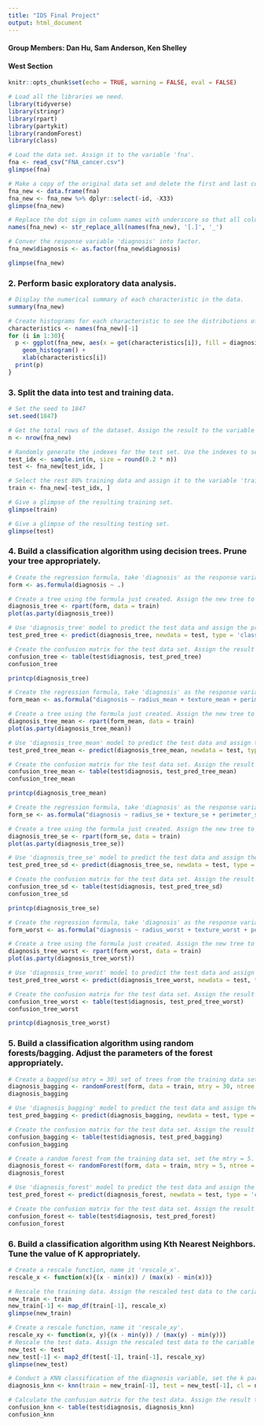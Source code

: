 ```yaml
---
title: "IDS Final Project"
output: html_document
---
```


#### Group Members: Dan Hu, Sam Anderson, Ken Shelley
#### West Section

```r
knitr::opts_chunk$set(echo = TRUE, warning = FALSE, eval = FALSE)
```



```r
# Load all the libraries we need.
library(tidyverse)
library(stringr)
library(rpart)
library(partykit)
library(randomForest)
library(class)
```


```r
# Load the data set. Assign it to the variable 'fna'.
fna <- read_csv("FNA_cancer.csv")
glimpse(fna)
```

```r
# Make a copy of the original data set and delete the first and last column which are useless. Assign it with a new variable 'fna_new'.
fna_new <- data.frame(fna)
fna_new <- fna_new %>% dplyr::select(-id, -X33)
glimpse(fna_new)
```


```r
# Replace the dot sign in column names with underscore so that all column names are in uniform form.
names(fna_new) <- str_replace_all(names(fna_new), '[.]', '_')

# Conver the response variable 'diagnosis' into factor.
fna_new$diagnosis <- as.factor(fna_new$diagnosis)

glimpse(fna_new)
```


### 2. Perform basic exploratory data analysis.

```r
# Display the numerical summary of each characteristic in the data.
summary(fna_new)
```


```r
# Create histograms for each characteristic to see the distributions of their values.
characteristics <- names(fna_new)[-1]
for (i in 1:30){
  p <- ggplot(fna_new, aes(x = get(characteristics[i]), fill = diagnosis)) + 
    geom_histogram() + 
    xlab(characteristics[i])
  print(p)
}
```


### 3. Split the data into test and training data.
```r
# Set the seed to 1847
set.seed(1847)

# Get the total rows of the dataset. Assign the result to the variable 'n'.
n <- nrow(fna_new)

# Randomly generate the indexes for the test set. Use the indexes to select the 20% test set. Assign the test set to the variable 'test'.
test_idx <- sample.int(n, size = round(0.2 * n))
test <- fna_new[test_idx, ]

# Select the rest 80% training data and assign it to the variable 'train'.
train <- fna_new[-test_idx, ]

# Give a glimpse of the resulting training set.
glimpse(train)

# Give a glimpse of the resulting testing set.
glimpse(test)
```


### 4. Build a classification algorithm using decision trees. Prune your tree appropriately.
```r
# Create the regression formula, take 'diagnosis' as the response variable and all the rest 30 characteristics as the predictor variables. Assign the formula to the variable 'form'.
form <- as.formula(diagnosis ~ .)

# Create a tree using the formula just created. Assign the new tree to the variable 'diagnosis_tree'.
diagnosis_tree <- rpart(form, data = train)
plot(as.party(diagnosis_tree))

# Use 'diagnosis_tree' model to predict the test data and assign the predictions to the variable 'test_pred_tree'.
test_pred_tree <- predict(diagnosis_tree, newdata = test, type = 'class')

# Create the confusion matrix for the test data set. Assign the result to the variable 'confusion_tree'.
confusion_tree <- table(test$diagnosis, test_pred_tree)
confusion_tree
```

```r
printcp(diagnosis_tree)
```


```r
# Create the regression formula, take 'diagnosis' as the response variable and the 10 mean values of the characteristics as the predictor variables. Assign the formula to the variable 'form_mean'.
form_mean <- as.formula("diagnosis ~ radius_mean + texture_mean + perimeter_mean + area_mean + smoothness_mean + compactness_mean + concavity_mean + concave_points_mean + symmetry_mean + fractal_dimension_mean")

# Create a tree using the formula just created. Assign the new tree to the variable 'diagnosis_tree_mean'.
diagnosis_tree_mean <- rpart(form_mean, data = train)
plot(as.party(diagnosis_tree_mean))

# Use 'diagnosis_tree_mean' model to predict the test data and assign the predictions to the variable 'test_pred_tree_mean'.
test_pred_tree_mean <- predict(diagnosis_tree_mean, newdata = test, type = 'class')

# Create the confusion matrix for the test data set. Assign the result to the variable 'confusion_tree_mean'.
confusion_tree_mean <- table(test$diagnosis, test_pred_tree_mean)
confusion_tree_mean
```

```r
printcp(diagnosis_tree_mean)
```



```r
# Create the regression formula, take 'diagnosis' as the response variable and the 10 standard error of the mean of the characteristics as the predictor variables. Assign the formula to the variable 'form_se'.
form_se <- as.formula("diagnosis ~ radius_se + texture_se + perimeter_se + area_se + smoothness_se + compactness_se + concavity_se + concave_points_se + symmetry_se + fractal_dimension_se")

# Create a tree using the formula just created. Assign the new tree to the variable 'diagnosis_tree_se'.
diagnosis_tree_se <- rpart(form_se, data = train)
plot(as.party(diagnosis_tree_se))

# Use 'diagnosis_tree_se' model to predict the test data and assign the predictions to the variable 'test_pred_tree_sd'.
test_pred_tree_sd <- predict(diagnosis_tree_se, newdata = test, type = 'class')

# Create the confusion matrix for the test data set. Assign the result to the variable 'confusion_tree_sd'.
confusion_tree_sd <- table(test$diagnosis, test_pred_tree_sd)
confusion_tree_sd
```

```r
printcp(diagnosis_tree_se)
```


```r
# Create the regression formula, take 'diagnosis' as the response variable and the 10 maximum value of the characteristics as the predictor variables. Assign the formula to the variable 'form_worst'.
form_worst <- as.formula("diagnosis ~ radius_worst + texture_worst + perimeter_worst + area_worst + smoothness_worst + compactness_worst + concavity_worst + concave_points_worst + symmetry_worst + fractal_dimension_worst")

# Create a tree using the formula just created. Assign the new tree to the variable 'diagnosis_tree_worst'.
diagnosis_tree_worst <- rpart(form_worst, data = train)
plot(as.party(diagnosis_tree_worst))

# Use 'diagnosis_tree_worst' model to predict the test data and assign the predictions to the variable 'test_pred_tree_worst'.
test_pred_tree_worst <- predict(diagnosis_tree_worst, newdata = test, type = 'class')

# Create the confusion matrix for the test data set. Assign the result to the variable 'confusion_tree_worst'.
confusion_tree_worst <- table(test$diagnosis, test_pred_tree_worst)
confusion_tree_worst
```

```r
printcp(diagnosis_tree_worst)
```


### 5. Build a classification algorithm using random forests/bagging. Adjust the parameters of the forest appropriately.
```r
# Create a bagged(so mtry = 30) set of trees from the training data set. Assign the result to the variable 'diagnosis_bagging'.
diagnosis_bagging <- randomForest(form, data = train, mtry = 30, ntree = 500, na.action = na.roughfix)
diagnosis_bagging

# Use 'diagnosis_bagging' model to predict the test data and assign the predictions to the variable 'test_pred_bagging'.
test_pred_bagging <- predict(diagnosis_bagging, newdata = test, type = 'class')

# Create the confusion matrix for the test data set. Assign the result to the variable 'confusion_bagging'.
confusion_bagging <- table(test$diagnosis, test_pred_bagging)
confusion_bagging
```


```r
# Create a random forest from the training data set, set the mtry = 5. Assign the result to the variable 'diagnosis_forest'.
diagnosis_forest <- randomForest(form, data = train, mtry = 5, ntree = 500, na.action = na.roughfix)
diagnosis_forest

# Use 'diagnosis_forest' model to predict the test data and assign the predictions to the variable 'test_pred_forest'.
test_pred_forest <- predict(diagnosis_forest, newdata = test, type = 'class')

# Create the confusion matrix for the test data set. Assign the result to the variable 'confusion_forest
confusion_forest <- table(test$diagnosis, test_pred_forest)
confusion_forest
```


### 6. Build a classification algorithm using Kth Nearest Neighbors. Tune the value of K appropriately.

```r
# Create a rescale function, name it 'rescale_x'.
rescale_x <- function(x){(x - min(x)) / (max(x) - min(x))}

# Rescale the training data. Assign the rescaled test data to the cariable 'new_train'.
new_train <- train
new_train[-1] <- map_df(train[-1], rescale_x)
glimpse(new_train)

# Create a rescale function, name it 'rescale_xy'.
rescale_xy <- function(x, y){(x - min(y)) / (max(y) - min(y))}
# Rescale the test data. Assign the rescaled test data to the cariable 'new_test'.
new_test <- test
new_test[-1] <- map2_df(test[-1], train[-1], rescale_xy)
glimpse(new_test)
```


```r
# Conduct a KNN classification of the diagnosis variable, set the k parameter to 21(Since 21 is approximately the square root of the training data size). Assign the result to 'diagnosis_knn'.
diagnosis_knn <- knn(train = new_train[-1], test = new_test[-1], cl = new_train$diagnosis, k = 21)

# Calculate the confusion matrix for the test data. Assign the result to the variable 'confusion_knn'.
confusion_knn <- table(test$diagnosis, diagnosis_knn)
confusion_knn
```


